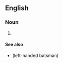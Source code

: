 {{also|RHB}}
==English==

===Noun===
{{en-noun}}

# {{lb|en|cricket}} {{alt form|en|RHB}}

====See also====
* {{l|en|lhb}} (left-handed batsman)